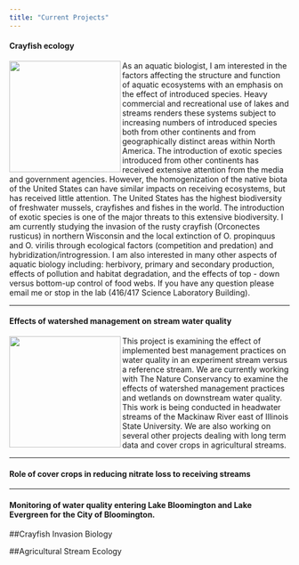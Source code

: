 ```yaml
---
title: "Current Projects"
---
```

 
 
#### Crayfish ecology
<img align="left" img src="images/crayfishwlperry.jpg" height="200px" width="200px" />  As an aquatic biologist, I am interested in the factors affecting the structure and function of aquatic ecosystems with an emphasis on the effect of introduced species. Heavy commercial and recreational use of lakes and streams renders these systems subject to increasing numbers of introduced species both from other continents and from geographically distinct areas within North America. The introduction of exotic species introduced from other continents has received extensive attention from the media and government agencies. However, the homogenization of the native biota of the United States can have similar impacts on receiving ecosystems, but has received little attention. The United States has the highest biodiversity of freshwater mussels, crayfishes and fishes in the world. The introduction of exotic species is one of the major threats to this extensive biodiversity. I am currently studying the invasion of the rusty crayfish (Orconectes rusticus) in northern Wisconsin and the local extinction of O. propinquus and O. virilis through ecological factors (competition and predation) and hybridization/introgression. I am also interested in many other aspects of aquatic biology including: herbivory, primary and secondary production, effects of pollution and habitat degradation, and the effects of top - down versus bottom-up control of food webs. If you have any question please email me or stop in the lab (416/417 Science Laboratory Building).

-------------


#### Effects of watershed management on stream water quality
<img align="left" img src="images/cowstream.jpg" height="200px" width="200px" />This project is examining the effect of implemented best management practices on water quality in an experiment stream versus a reference stream.  We are currently working with The Nature Conservancy to examine the effects of watershed management practices and wetlands on downstream water quality. This work is being conducted in headwater streams of the Mackinaw River east of Illinois State University. We are also working on several other projects dealing with long term data and cover crops in agricultural streams.


------


#### Role of cover crops in reducing nitrate loss to receiving streams


--------

#### Monitoring of water quality entering Lake Bloomington and Lake Evergreen for the City of Bloomington.



##Crayfish Invasion Biology



##Agricultural Stream Ecology



